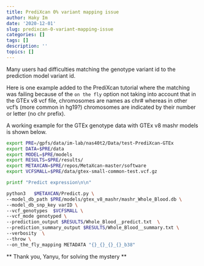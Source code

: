 ```yaml
---
title: PrediXcan 0% variant mapping issue
author: Haky Im
date: '2020-12-01'
slug: predixcan-0-variant-mapping-issue
categories: []
tags: []
description: ''
topics: []
---
```


Many users had difficulties matching the genotype variant id to the prediction model variant id.

Here is one example added to the PrediXcan tutorial where the matching was failing because of the `on the fly` option not taking into account that in the GTEx v8 vcf file, chromosomes are names as chr# whereas in other vcf's (more common in hg19?) chromosomes are indicated by their number or letter (no chr prefix). 

A working example for the GTEx genotype data with GTEx v8 mashr models is shown below.

```bash

export PRE=/gpfs/data/im-lab/nas40t2/Data/test-PrediXcan-GTEx
export DATA=$PRE/data
export MODEL=$PRE/models
export RESULTS=$PRE/results/
export METAXCAN=$PRE/repos/MetaXcan-master/software
export VCFSMALL=$PRE/data/gtex-small-common-test.vcf.gz

printf "Predict expression\n\n"

python3   $METAXCAN/Predict.py \
--model_db_path $PRE/models/gtex_v8_mashr/mashr_Whole_Blood.db \
--model_db_snp_key varID \
--vcf_genotypes  $VCFSMALL \
--vcf_mode genotyped \
--prediction_output $RESULTS/Whole_Blood__predict.txt  \
--prediction_summary_output $RESULTS/Whole_Blood__summary.txt \
--verbosity  \
--throw \
--on_the_fly_mapping METADATA "{}_{}_{}_{}_b38" 

```

** Thank you, Yanyu, for solving the mystery **
